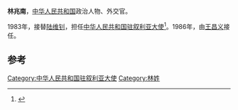 '''林兆南'''，[[中华人民共和国|中华人民共和国]]政治人物、外交官。

1983年，接替[[陆维钊|陆维钊]]，担任[[中国驻叙利亚大使列表|中华人民共和国驻叙利亚大使]]<ref>{{cite web|author=中华人民共和国外交部|title=中国驻叙利亚历任大使|url=http://www.mfa.gov.cn/chn/pds/ziliao/wjrw/2167/2169/t9155.htm|publisher=中华人民共和国外交部|accessdate=2012-03-03|archive-date=2019-08-27|archive-url=https://web.archive.org/web/20190827190911/https://www.mfa.gov.cn/chn//pds/ziliao/wjrw/2167/2169/t9155.htm|dead-url=no}}</ref>。1986年，由[[王昌义|王昌义]]接任。

== 参考 ==
{{reflist}}
{{start box}}
{{s-dip}}
{{succession box|[[陆维钊_(外交官)|陸維釗]]|[[王昌义|王昌义]]|[[中国驻叙利亚大使列表|中华人民共和国驻叙利亚大使]]|1983年10月-1986年3月}}
{{end box}}
{{中国政治人物小作品}}

[[Category:中华人民共和国驻叙利亚大使|Category:中华人民共和国驻叙利亚大使]]
[[Category:林姓|Category:林姓]]